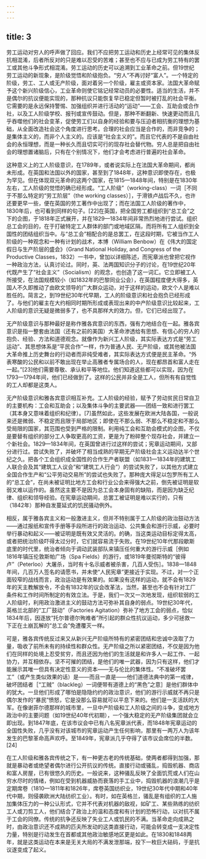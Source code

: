 ```yaml
---
---
---
```

title: 3
---




劳工运动对穷人的呼声做了回应。我们不应把劳工运动和历史上经常可见的集体反抗相混淆，后者所反对的只是难以忍受的苦难；甚至也不应与已成为劳工特有的罢工或其他斗争形式相混淆。劳工运动的历史可以追溯到工业革命之前。但19世纪劳工运动的新现象，是阶级觉悟和阶级抱负。“穷人”不再讨好“富人”。一个特定的阶级，劳工、工人或无产阶级，面对着另一个阶级，雇主或资本家。法国大革命赋予这个新兴阶级信心，工业革命则使它铭记经常动员的必要性。适当的生活，并不是偶尔的抗议便能实现的，那种抗议只能恢复早已稳定但暂时被打乱的社会平衡。它需要的是永远保持警惕、加强组织并进行活动的“运动”——工会、互助会或合作社，以及工人阶级学校、报刊或宣传鼓动。但是，那种不断翻新、快速更动而且几乎吞噬他们的社会变革，促使劳工们以自身的经验和要与压迫者相抗衡的理想为基础，从全面改造社会这个角度进行思考。合理的社会应当是合作的，而非竞争的；是集体主义的，而非个人主义的。应该是“社会主义的”。而且它代表的不是自由社会的永恒理想，而是一种长久而且切实可行的现存社会替代物。穷人总是把自由社会的理想置诸脑后，只有在个别情况下，他们才会考虑进行普遍的社会革命。

这种意义上的工人阶级意识，在1789年，或者说实际上在法国大革命期间，都尚未形成。在英国和法国以外的国家，甚至到了1848年，这种意识即使存在，也极为罕见。但在体现双元革命的这两个国家，在1815—1848年间，特别是在1830年左右，工人阶级的觉悟的确已经形成。“工人阶级”（working-class）一词［不同于不那么特定的“劳工阶层”（the working classes）］，于滑铁卢战后不久，也许还要更早一些，便在英国的劳工著作中出现了；而在法国工人阶级的著作中，1830年后，也可看到同样的句子。[22]在英国，把全国劳工都组织到“总工会”之下的企图，于1818年正式展开，并在1829—1834年间非常热烈地进行尝试。组织总工会的目的，在于打破特定工人群体的部门或地域区隔，而将所有工人组织到全国性的团结组织当中。与“总工会”相配合的是总罢工，在这段时期，它被当作工人阶级的一种观念和一种有计划的战术，本博（William Benbow）在《伟大的国定假日与生产阶层的盛会》（Grand National Holiday, and Congress of the Productive Classes，1832）一书中，曾加以详细陈述，而宪章派也曾把它视作一种政治方法，认真讨论过。同时，英、法两国知识分子的讨论，在19世纪20年代既产生了“社会主义”（Socialism）的观念，也创造了这一词汇。它立即被工人所接受，在法国规模较小（如1832年的巴黎同业公会），在英国程度便大得多，英国人不久即推动了由欧文领导的广大群众运动，对于这样的运动，欧文个人是难以胜任的。简言之，到19世纪30年代早期，工人的阶级意识和社会抱负已经形成了。与他们的雇主在大约相同时期所形成或表现出来的中产阶级意识比较起来，工人阶级的意识无疑是微弱多了，也不具那样大的效力。但，它们已经出现了。

无产阶级意识与那种最好是称作雅各宾意识的东西，强有力地结合在一起。雅各宾意识是指一整套由法国（还有之前的美国）大革命渗透给有思想、有信心的穷人的抱负、经验、方法和道德观念。就像作为新兴工人阶级，其实际表达方式是“劳工运动”、其思想体系是“平民合作”一样，作为普通人民、无产阶级，或其他被法国大革命推上历史舞台的行动者而非纯受难者，其实际表达方式便是民主革命。“外表寒酸的公民和以前不敢出现在举止高雅者专属场合的人，现在都昂首和富人走在一起。”[23]他们需要尊敬、承认和平等地位。他们知道这些都可以实现，因为在1793—1794年间，他们已经做到了。这样的公民并非全是工人，但所有有自觉性的工人却都是这类人。

无产阶级意识和雅各宾意识相互补充。工人阶级的经验，赋予了劳动贫民日常自卫的主要机构：工会和互助会；以及集体斗争的主要武器——团结一致和进行罢工（其本身又意味着组织和纪律）。[7]虽然如此，这些发展在欧洲大陆各国，一般说来还是微弱、不稳定而且限于局部地区；即使在不那么弱、不那么不稳定和不那么受局限的国家，其范围也受到严格的限制。利用纯工会和互助会模式的企图，不仅是要替有组织的部分工人争取更高的工资，更是为了粉碎整个现存社会，并建立一个新社会。1829—1834年间，在英国曾进行过这样的尝试；宪章运动期间，又部分进行过。尝试失败了，并破坏了相当成熟的早期无产阶级社会主义运动达半个世纪之久。把各个工会组织成全国性的合作生产者联盟（如1831—1834年的建筑工人联合会及其“建筑工人议会”和“建筑工人行会”）的尝试失败了，以其他方式建立全国合作生产和“公平劳动交易所”的尝试也失败了。那种庞大得足以包罗所有工人的“总工会”，在尚未被证明比地方工会和行业公会来得强大之前，倒先被证明是软弱又难以运作的。虽然这主要不是因为总工会本身固有的缺陷，而是因为缺乏纪律、组织和领导经验。在宪章运动期间，总罢工被证明是难以实行的，只有（1842年）那种自发蔓延式的饥民骚动例外。

相反，属于雅各宾主义和一般激进主义，但并不特别属于工人阶级的政治鼓动方法——通过报纸和宣传手册等手段所进行的政治运动、公共集会和游行示威，必要时举行暴动和起义——被证明是既有效又灵活的。的确，当这类运动目标定得太高，或者把统治阶级吓得太过分时，它们就容易流于失败。在19世纪10年代那段歇斯底里的时代里，统治者倾向于调动武装部队来镇压任何重大的游行示威［例如1816年镇压伦敦斯帕广场（Spa Fields）的游行，或1819年曼彻斯特的“彼得卢”（Peterloo）大屠杀，当时有十名示威者被杀害，几百人受伤］。1838—1848年间，几百万人签名的请愿书，并未使“人民宪章”更接近于实现。不过，对一个正面较窄的战线而言，政治运动是有效果的。如果没有这样的运动，就不会有1829年的天主教解放令，不会有1832年的议会改革法，当然，甚至也不会有针对工厂条件和工作时间所制定的有效立法。于是，我们一次又一次地发现，组织软弱的工人阶级时，利用政治激进主义的鼓动方法可弥补其自身的弱点。19世纪30年代，英格兰北部的“工厂鼓动”（Factories Agitation）弥补了地方工会的弱点，恰似1834年后，因逐放“托尔普德尔殉难者”所引起的群众性抗议运动，多少可拯救一下正在土崩瓦解的“总工会”免遭覆灭一样。

可是，雅各宾传统反过来又从新兴无产阶级所特有的紧密团结和忠诚中汲取了力量，吸收了前所未有的持续性和群众性。无产阶级之所以紧密团结，不仅是因为他们在同样的处境上忍受贫穷，而且还因为他们的生活就是和许多人一起工作、一起协力，并互相依存。坚不可摧的团结，是他们的唯一武器，因为只有这样，他们才能展示其唯一但具有决定性意义的资本——无与伦比的集体性。“不准破坏罢工”（或产生类似效果的话）是——而且一直是——他们道德法典中的第一戒律，破坏团结者［“工贼”（blackleg）一词便带有道德上的“黑色”之意］是他们群体中的犹大。一旦他们形成了哪怕是隐隐约约的政治意识，他们的游行示威就不再只是偶尔发作的“暴民”愤怒，它是没那么容易就可以平息下来的。他们是一支活跃的大军。在像谢菲尔德那样的城市里，一旦中产阶级和工人阶级之间的斗争，变成地方政治中的主要问题（如19世纪40年代初期），一个强大稳定的无产阶级集团就会立即出现。到1847年底，在该市议会中已有八名宪章派代表，而1848年宪章运动的全国性失败，几乎没有对该城市的宪章运动产生任何影响，那里有一两万人为该年发生的巴黎革命高声欢呼。至1849年，宪章派几乎夺得了该市议会席位的半数。[24]

在工人阶级和雅各宾传统之下，有一种更古老的传统基础，使两者都得到加强，那就是暴动者或绝望者偶尔进行公开抗议的传统。直接行动或骚乱，捣毁机器、商店和富人房屋，已有很悠久的历史。一般说来，这种骚乱反映了全面饥荒或人们在山穷水尽时的情绪，例如在受到机器威胁而衰落的手工业中，捣毁机器的浪潮几乎是定期席卷（1810—1811年和1826年，席卷英国纺织业，19世纪30年代中期和40年代中期，则侵袭欧洲大陆纺织工业）。有时，如在英格兰，骚乱是有组织的工人施加集体压力的一种公认形式，它并不代表对机器的敌视，如矿工、某些熟练的纺织工人或刀剪工人，他们结合了政治上的温和态度和有计划的恐怖行动，以对抗不属于工会的同僚。传统的抗争还反映了失业工人或饥民的不满。当革命走向成熟之时，由政治意识还不成熟的匹夫所发动的这类直接行动，可能会转变成一支决定性力量，特别是行动发生在首都或其他政治敏感地区更是如此。在1830和1848两年，就是这类运动在本来是无关大局的不满发泄那端，投下一枚巨大砝码，于是抗议遂变成了起义。